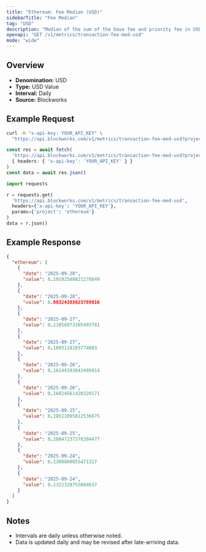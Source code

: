 ```yaml
---
title: "Ethereum: Fee Median (USD)"
sidebarTitle: "Fee Median"
tag: "USD"
description: "Median of the sum of the base fee and priority fee in USD that day"
openapi: "GET /v1/metrics/transaction-fee-med-usd"
mode: "wide"
---
```


## Overview

- **Denomination:** USD
- **Type:** USD Value
- **Interval:** Daily
- **Source:** Blockworks

## Example Request

<CodeGroup>

```bash cURL
curl -H "x-api-key: YOUR_API_KEY" \
  "https://api.blockworks.com/v1/metrics/transaction-fee-med-usd?project=ethereum"
```

```typescript TypeScript
const res = await fetch(
  'https://api.blockworks.com/v1/metrics/transaction-fee-med-usd?project=ethereum',
  { headers: { 'x-api-key': 'YOUR_API_KEY' } }
)
const data = await res.json()
```

```python Python
import requests

r = requests.get(
  'https://api.blockworks.com/v1/metrics/transaction-fee-med-usd',
  headers={'x-api-key': 'YOUR_API_KEY'},
  params={'project': 'ethereum'}
)
data = r.json()
```

</CodeGroup>

## Example Response

```json
{
  "ethereum": [
    {
      "date": "2025-09-28",
      "value": 0.10192588821278849
    },
    {
      "date": "2025-09-28",
      "value": 0.08324383023789816
    },
    {
      "date": "2025-09-27",
      "value": 0.11056973305493781
    },
    {
      "date": "2025-09-27",
      "value": 0.1093118103774803
    },
    {
      "date": "2025-09-26",
      "value": 0.16144393043495014
    },
    {
      "date": "2025-09-26",
      "value": 0.16024561420320171
    },
    {
      "date": "2025-09-25",
      "value": 0.28511095012536675
    },
    {
      "date": "2025-09-25",
      "value": 0.28847237378204477
    },
    {
      "date": "2025-09-24",
      "value": 0.1300880855471327
    },
    {
      "date": "2025-09-24",
      "value": 0.1322328755004637
    }
  ]
}
```

## Notes
- Intervals are daily unless otherwise noted.
- Data is updated daily and may be revised after late-arriving data.